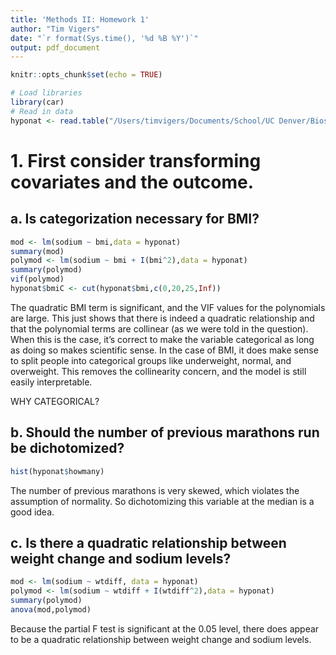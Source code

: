 ```yaml
---
title: 'Methods II: Homework 1'
author: "Tim Vigers"
date: "`r format(Sys.time(), '%d %B %Y')`"
output: pdf_document
---
```


```r
knitr::opts_chunk$set(echo = TRUE)
```

```r
# Load libraries
library(car)
# Read in data
hyponat <- read.table("/Users/timvigers/Documents/School/UC Denver/Biostatistics/Biostatistical Methods 2/Homeworks/Homework 1/data.txt",sep = " ",header = T)
```

# 1. First consider transforming covariates and the outcome.
## a. Is categorization necessary for BMI?

```r
mod <- lm(sodium ~ bmi,data = hyponat)
summary(mod)
polymod <- lm(sodium ~ bmi + I(bmi^2),data = hyponat)
summary(polymod)
vif(polymod)
hyponat$bmiC <- cut(hyponat$bmi,c(0,20,25,Inf))
```

The quadratic BMI term is significant, and the VIF values for the polynomials are large. This just shows that there is indeed a quadratic relationship and that the polynomial terms are collinear (as we were told in the question). When this is the case, it's correct to make the variable categorical as long as doing so makes scientific sense. In the case of BMI, it does make sense to split people into categorical groups like underweight, normal, and overweight. This removes the collinearity concern, and the model is still easily interpretable. 

WHY CATEGORICAL?

## b. Should the number of previous marathons run be dichotomized?

```r
hist(hyponat$howmany)
```

The number of previous marathons is very skewed, which violates the assumption of normality. So dichotomizing this variable at the median is a good idea.

## c. Is there a quadratic relationship between weight change and sodium levels?

```r
mod <- lm(sodium ~ wtdiff, data = hyponat)
polymod <- lm(sodium ~ wtdiff + I(wtdiff^2),data = hyponat)
summary(polymod)
anova(mod,polymod)
```

Because the partial F test is significant at the 0.05 level, there does appear to be a quadratic relationship between weight change and sodium levels.